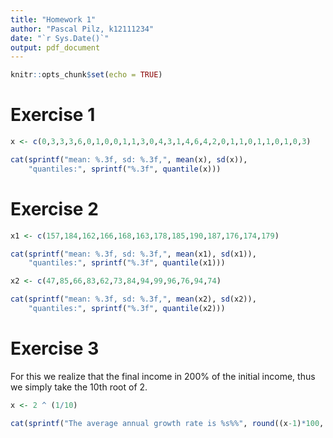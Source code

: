 ```yaml
---
title: "Homework 1"
author: "Pascal Pilz, k12111234"
date: "`r Sys.Date()`"
output: pdf_document
---
```


```r
knitr::opts_chunk$set(echo = TRUE)
```

# Exercise 1

```r
x <- c(0,3,3,3,6,0,1,0,0,1,1,3,0,4,3,1,4,6,4,2,0,1,1,0,1,1,0,1,0,3)

cat(sprintf("mean: %.3f, sd: %.3f,", mean(x), sd(x)),
    "quantiles:", sprintf("%.3f", quantile(x)))
```

\newpage

# Exercise 2
```r
x1 <- c(157,184,162,166,168,163,178,185,190,187,176,174,179)

cat(sprintf("mean: %.3f, sd: %.3f,", mean(x1), sd(x1)),
    "quantiles:", sprintf("%.3f", quantile(x1)))

x2 <- c(47,85,66,83,62,73,84,94,99,96,76,94,74)

cat(sprintf("mean: %.3f, sd: %.3f,", mean(x2), sd(x2)),
    "quantiles:", sprintf("%.3f", quantile(x2)))
```

\newpage

# Exercise 3

For this we realize that the final income in 200% of the initial income, thus we simply take the 10th root of 2.

```r
x <- 2 ^ (1/10)

cat(sprintf("The average annual growth rate is %s%%", round((x-1)*100, 3)))
```
